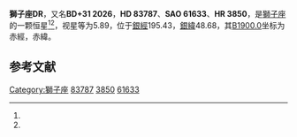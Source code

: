 {{Starbox begin
| name = 獅子座DR
}}
{{Starbox observe
| epoch = [[J2000.0|J2000.0]]
| constell = [[獅子座|獅子座]]<ref name=SIMBAD>{{cite web
 | url=http://simbad.u-strasbg.fr/simbad/sim-id?Ident=HR+3850
 | title=Pulsating variable Star
 | publisher=Centre de Données astronomiques de Strasbourg
 | work=SIMBAD
 | accessdate=2012-07-13
 | archive-date=2019-08-27
 | archive-url=https://web.archive.org/web/20190827071707/http://simbad.u-strasbg.fr/simbad/sim-id?Ident=HR+3850
 | dead-url=no
 }}</ref><ref name=DATA>{{cite web
 | url=http://vizier.u-strasbg.fr/viz-bin/VizieR-5?-out.add=.&-source=5050&-corr=PK=HR&-out.max=9999&HR=3850
 | title=VizieR Detailed Page
 | accessdate=2012-07-13
 | archive-date=2016-03-04
 | archive-url=https://web.archive.org/web/20160304234742/http://vizier.u-strasbg.fr/viz-bin/VizieR-5?-out.add=.&-source=5050&-corr=PK=HR&-out.max=9999&HR=3850
 | dead-url=no
 }}</ref>
| 星官 = 
| ra = {{RA|9|41|35.2}}<ref name=SIMBAD /><ref name=DATA />
| dec = {{DEC|+31|16|41}}<ref name=SIMBAD /><ref name=DATA />
| appmag_v = 5.89<ref name=SIMBAD /><ref name=DATA />
}}
{{Starbox character
| class = K6III<ref name=SIMBAD /><ref name=DATA />
| b-v = 1.6<ref name=SIMBAD /><ref name=DATA />
| u-b = 1.77<ref name=SIMBAD /><ref name=DATA />
| r-i = 0.97<ref name=SIMBAD /><ref name=DATA />
| variable = 
}}
{{Starbox astrometry
| radial_v = 1.77
| prop_mo_ra = -13
| parallax = 
| p_error = 
}}
{{Starbox catalog
| names =BD+31 2026，[[SAO星表|SAO]] 61633，[[HD星表|HD]] 83787，[[HR星表|HR]] 3850}}
{{Starbox reference |Simbad=HR+3850}}
{{Starbox end}}

'''獅子座DR'''，又名'''BD+31 2026'''，'''HD 83787'''、'''SAO 61633'''、'''HR 3850'''，是[[獅子座|獅子座]]的一颗恒星<ref name=SIMBAD /><ref name=DATA />，视星等为5.89，位于[[銀道座標系|銀經]]195.43，[[銀道座標系|銀緯]]48.68，其[[B1900.0|B1900.0]]坐标为赤經{{RA|9|35|40.2}}，赤緯{{DEC|+31|48.68|56}}。

== 参考文献 ==
{{reflist}}

{{star-stub}}

{{獅子座恒星}}
[[Category:獅子座|Category:獅子座]]
[[Category:HD和HDE天體|83787]]
[[Category:HR天體|3850]]
[[Category:SAO天體|61633]]